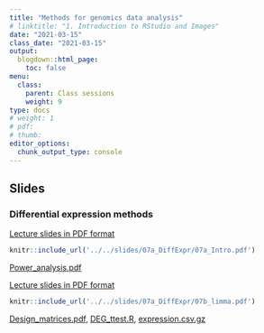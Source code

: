 ```yaml
---
title: "Methods for genomics data analysis"
# linktitle: "1. Introduction to RStudio and Images"
date: "2021-03-15"
class_date: "2021-03-15"
output:
  blogdown::html_page:
    toc: false
menu:
  class:
    parent: Class sessions
    weight: 9
type: docs
# weight: 1 
# pdf: 
# thumb: 
editor_options: 
  chunk_output_type: console
---
```


## Slides

### Differential expression methods

<a href="../../slides/07a_DiffExpr/07a_Intro.pdf" target="_blank">Lecture slides in PDF format</a>

```r
knitr::include_url('../../slides/07a_DiffExpr/07a_Intro.pdf')
```

[Power_analysis.pdf](../../slides/07a_DiffExpr/Power_analysis.pdf)

<a href="../../slides/07a_DiffExpr/07b_limma.pdf" target="_blank">Lecture slides in PDF format</a>

```r
knitr::include_url('../../slides/07a_DiffExpr/07b_limma.pdf')
```

[Design_matrices.pdf](../../slides/07a_DiffExpr/07b_design_matrices.pdf), [DEG_ttest.R](../../slides/07a_DiffExpr/lab/DEG_ttest.R), [expression.csv.gz](../../slides/07a_DiffExpr/lab/data/expression.csv.gz)
